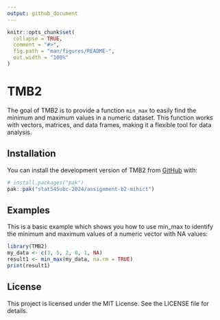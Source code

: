 ```yaml
---
output: github_document
---
```


<!-- README.md is generated from README.Rmd. Please edit that file -->

```r
knitr::opts_chunk$set(
  collapse = TRUE,
  comment = "#>",
  fig.path = "man/figures/README-",
  out.width = "100%"
)
```

# TMB2

<!-- badges: start -->
<!-- badges: end -->

The goal of TMB2 is to provide a function `min_max` to easily find the minimum and maximum values in a numeric dataset. This function works with vectors, matrices, and data frames, making it a flexible tool for data analysis.

## Installation

You can install the development version of TMB2 from [GitHub](https://github.com/) with:

``` r
# install.packages("pak")
pak::pak("stat545ubc-2024/assignment-b2-mihict")
```

## Examples

This is a basic example which shows you how to use min_max to identify the minimum and maximum values of a numeric vector with NA values:

```r
library(TMB2)
my_data <- c(3, 5, 2, 8, 1, NA)
result1 <- min_max(my_data, na.rm = TRUE)
print(result1)
```

## License

This project is licensed under the MIT License. See the LICENSE file for details.

